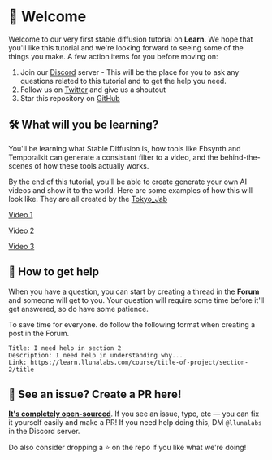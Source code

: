 # 👋 Welcome

Welcome to our very first stable diffusion tutorial on **Learn**. We hope that you'll like this tutorial and we're looking forward to seeing some of the things you make. A few action items for you before moving on:

1. Join our [Discord](https://discord.gg/3mj8TuuKVk) server - This will be the place for you to ask any questions related to this tutorial and to get the help you need.
2. Follow us on [Twitter](twitter.com/llunalabs) and give us a shoutout
3. Star this repository on [GitHub](https://github.com/llunalabs/learn)

## 🛠 What will you be learning?

You'll be learning what Stable Diffusion is, how tools like Ebsynth and Temporalkit can generate a consistant filter to a video, and the behind-the-scenes of how these tools actually works.

By the end of this tutorial, you'll be able to create generate your own AI videos and show it to the world. Here are some examples of how this will look like. They are all created by the [Tokyo_Jab](https://www.reddit.com/user/Tokyo_Jab/)

[Video 1](https://www.reddit.com/r/StableDiffusion/comments/14f96r7/parasol_girl_wasnt_really_expecting_ebsynth_or_my/)

[Video 2](https://www.reddit.com/r/StableDiffusion/comments/14e3ffw/doodlings_made_while_waiting_for_this_sub_to_open/)

[Video 3](https://www.reddit.com/r/StableDiffusion/comments/146qg4j/welcome_to_ollivanders_overriding_my_usual_bad/)

## 🤚 How to get help

When you have a question, you can start by creating a thread in the **Forum** and someone will get to you. Your question will require some time before it'll get answered, so do have some patience.

To save time for everyone. do follow the following format when creating a post in the Forum.

```
Title: I need help in section 2
Description: I need help in understanding why...
Link: https://learn.llunalabs.com/course/title-of-project/section-2/title
```

## 🤘 See an issue? Create a PR here!

**[It's completely open-sourced](https://github.com/llunalabs/learn)**. If you see an issue, typo, etc — you can fix it yourself easily and make a PR! If you need help doing this, DM `@llunalabs` in the Discord server.

Do also consider dropping a ⭐ on the repo if you like what we're doing!
